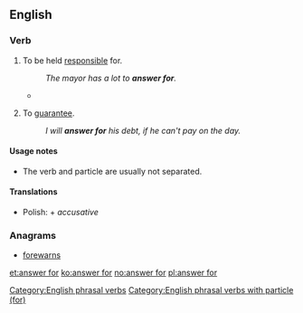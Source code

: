 ==English==

===Verb===
{{head|en|verb|head=[[answer]] for}}

# {{context|transitive}} To be held [[responsible]] for.
#: ''The mayor has a lot to '''answer for'''.''
#*{{quote-journal|year=2007|date=September|volume=197|issue=6|page=26|title=The Faculty 'Problem'|author=Wilson D Miscamble|journal=America|passage=Duffy dared to think that Queen Elizabeth I has a few things '''for''' which to '''answer'''}}
# {{context|transitive}} To [[guarantee]].
#: ''I will '''answer for''' his debt, if he can't pay on the day.''

====Usage notes====
* The verb and particle are usually not separated.

====Translations====
{{trans-top|to be held responsible for}}
* Polish: {{t+|pl|odpowiadać|alt=odpowiadać za}} + ''accusative''
{{trans-mid}}
{{trans-bottom}}

===Anagrams===
* [[forewarns#English|forewarns]]

[[Category:English phrasal verbs]]
[[Category:English phrasal verbs with particle (for)]]

[[et:answer for]]
[[ko:answer for]]
[[no:answer for]]
[[pl:answer for]]
